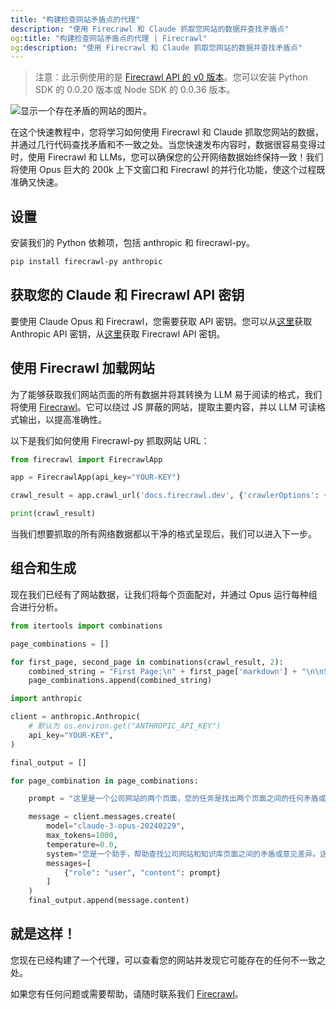 ```yaml
---
title: "构建检查网站矛盾点的代理"
description: "使用 Firecrawl 和 Claude 抓取您网站的数据并查找矛盾点"
og:title: "构建检查网站矛盾点的代理 | Firecrawl"
og:description: "使用 Firecrawl 和 Claude 抓取您网站的数据并查找矛盾点"
---
```


> 注意：此示例使用的是 [Firecrawl API 的 v0 版本](/v0/introduction)。您可以安装 Python SDK 的 0.0.20 版本或 Node SDK 的 0.0.36 版本。

<img
  className="block"
  src="/images/articles/hero-contradiction.png"
  alt="显示一个存在矛盾的网站的图片。"
/>

在这个快速教程中，您将学习如何使用 Firecrawl 和 Claude 抓取您网站的数据，并通过几行代码查找矛盾和不一致之处。当您快速发布内容时，数据很容易变得过时，使用 Firecrawl 和 LLMs，您可以确保您的公开网络数据始终保持一致！我们将使用 Opus 巨大的 200k 上下文窗口和 Firecrawl 的并行化功能，使这个过程既准确又快速。

## 设置

安装我们的 Python 依赖项，包括 anthropic 和 firecrawl-py。

```bash
pip install firecrawl-py anthropic
```

## 获取您的 Claude 和 Firecrawl API 密钥

要使用 Claude Opus 和 Firecrawl，您需要获取 API 密钥。您可以从[这里](https://www.anthropic.com/)获取 Anthropic API 密钥，从[这里](https://firecrawl.dev)获取 Firecrawl API 密钥。

## 使用 Firecrawl 加载网站

为了能够获取我们网站页面的所有数据并将其转换为 LLM 易于阅读的格式，我们将使用 [Firecrawl](https://firecrawl.dev)。它可以绕过 JS 屏蔽的网站，提取主要内容，并以 LLM 可读格式输出，以提高准确性。

以下是我们如何使用 Firecrawl-py 抓取网站 URL：

```python
from firecrawl import FirecrawlApp

app = FirecrawlApp(api_key="YOUR-KEY")

crawl_result = app.crawl_url('docs.firecrawl.dev', {'crawlerOptions': {'excludes': ['blog/*','usecases/*']}})

print(crawl_result)
```

当我们想要抓取的所有网络数据都以干净的格式呈现后，我们可以进入下一步。

## 组合和生成

现在我们已经有了网站数据，让我们将每个页面配对，并通过 Opus 运行每种组合进行分析。

```python
from itertools import combinations

page_combinations = []

for first_page, second_page in combinations(crawl_result, 2):
    combined_string = "First Page:\n" + first_page['markdown'] + "\n\nSecond Page:\n" + second_page['markdown']
    page_combinations.append(combined_string)

import anthropic

client = anthropic.Anthropic(
    # 默认为 os.environ.get("ANTHROPIC_API_KEY")
    api_key="YOUR-KEY",
)

final_output = []

for page_combination in page_combinations:

    prompt = "这里是一个公司网站的两个页面，您的任务是找出两个页面之间的任何矛盾或意见差异，这可能是由过时信息或其他原因造成的。如果您发现任何矛盾，请列出它们并简要解释为什么它们是矛盾的或有差异的。确保解释具体且简洁。如果您没有发现任何矛盾，只需说'未发现矛盾'，不需要其他内容。以下是这些页面：" + "\n\n".join(page_combination)

    message = client.messages.create(
        model="claude-3-opus-20240229",
        max_tokens=1000,
        temperature=0.0,
        system="您是一个助手，帮助查找公司网站和知识库页面之间的矛盾或意见差异。这可能是由知识库中的过时信息引起的。",
        messages=[
            {"role": "user", "content": prompt}
        ]
    )
    final_output.append(message.content)

```

## 就是这样！

您现在已经构建了一个代理，可以查看您的网站并发现它可能存在的任何不一致之处。

如果您有任何问题或需要帮助，请随时联系我们 [Firecrawl](https://firecrawl.dev)。
